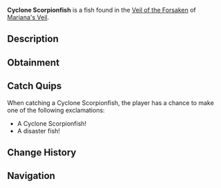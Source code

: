{{FishInfobox
|image          = Cyclone Scorpionfish.png
|rarity         = Rare
|sea            = First Sea
|location       = [[Veil of the Forsaken]]
|sublocation    = 
|sources        = Fishing Rod
|radar_location = 
|prog_speed     = -40
|xp             = 1150
|weather        = Rain
|time           = 
|season         = 
|bait           = Seaweed
|base_weight    = 120
|base_value     = 1800
|weight_range   = 74
|base_chance    = 20
|base_resil     = 40
}}
'''Cyclone Scorpionfish''' is a {{Rarity|Rare}} fish found in the [[Veil of the Forsaken]] of [[Mariana's Veil]].

== Description ==
{{Description|A spiky fish with glowing eyes and a body that spins like a cyclone.|Bestiary Entry}}

== Obtainment ==
{{Description|Usually found in shallow water, where rain is prevalent.|Bestiary Hint}}
{{Fish Availability|
Mariana's Veil/Scylla Hunt
Mariana's Veil/Veil of the Forsaken
|top_rods      = 
Krampus's Rod\243029.68\272115.91;
Plastic Rod\232406.74\252976.38;
Magma Rod\221227.86\247704.81;
Great Rod of Oscar\205720.51\196910.67;
Leviathan's Fang Rod\197870.66\283926.78;
Buddy Bond Rod\164913.26\200046.35;
Firefly Rod\165117.92\312419.11;
Trident Rod\164950.75\279934.97;
Fast Rod\133466.02\278471;
Free Spirit Rod\172985.08\277052.63;
Fischer's Rod\137173.41\254045.82;
Astralhook Rod\191076.83\199884.53;
Ethereal Prism Rod\190594.28\201880.69;
Seraphic Rod\183045.01\206509.21;
No-Life Rod\176756.52\223256.54;
Rod Of The Forgotten Fang\169778.93\201296.15;
Challenger's Rod\162310.14\208027.94;
Blazebringer Rod\152507.6\192157.69;
Rod Of The Depths\151168.93\181172.66;
Rod Of The Exalted One\150211.23\181024.87;
Zeus Rod\143117.86\180474.35;
Verdant Shear Rod\139679.69\182043.82;
Depthseeker Rod\128074.8\170213.67;
Avalanche Rod\114789.47\153111.29;
Volcanic Rod\111667.27\142907.19;
Steady Rod\39658.91\57700.42
|recommended   = Ethereal Prism Rod
}}

== Catch Quips ==
When catching a Cyclone Scorpionfish, the player has a chance to make one of the following exclamations:
* A Cyclone Scorpionfish!
* A disaster fish!

== Change History ==
{{Change History|{{subst:Current Version}}}}

== Navigation ==
{{Fish Navbox|Veil of the Forsaken}}